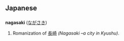 == Japanese ==
=== {{Romaji}} ===
'''nagasaki''' ([[ながさき]])

# Romanization of [[長崎]] ''(Nagasaki &ndash;a city in Kyushu)''.
